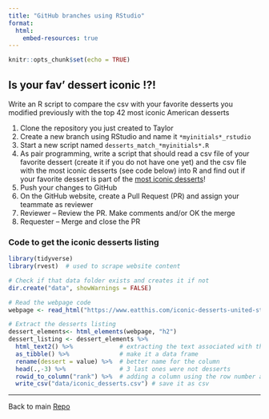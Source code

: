 ```yaml
---
title: "GitHub branches using RStudio"
format:
  html:
    embed-resources: true
---
```


```r
knitr::opts_chunk$set(echo = TRUE)
```

## Is your fav' dessert iconic !?!

Write an R script to compare the csv with your favorite desserts you modified previously with the top 42 most iconic American desserts 

1. Clone the repository you just created to Taylor
2. Create a new branch using RStudio and name it `*myinitials*_rstudio`
3. Start a new script named `desserts_match_*myinitials*.R` 
4. As pair programming, write a script that should read a csv file of your favorite dessert (create it if you do not have one yet) and the csv file with the most iconic desserts (see code below) into R and find out if your favorite dessert is part of the [most iconic desserts](https://www.eatthis.com/iconic-desserts-united-states/)!
5. Push your changes to GitHub
6. On the GitHub website, create a Pull Request (PR) and assign your teammate as reviewer
7. Reviewer -- Review the PR. Make comments and/or OK the merge
8. Requester -- Merge and close the PR  



::: {.callout-tip}
### Code to get the iconic desserts listing

```r
library(tidyverse)
library(rvest)  # used to scrape website content

# Check if that data folder exists and creates it if not
dir.create("data", showWarnings = FALSE)

# Read the webpage code
webpage <- read_html("https://www.eatthis.com/iconic-desserts-united-states/")

# Extract the desserts listing
dessert_elements<- html_elements(webpage, "h2")
dessert_listing <- dessert_elements %>% 
  html_text2() %>%             # extracting the text associated with this type of element of the webpage
  as_tibble() %>%              # make it a data frame
  rename(dessert = value) %>%  # better name for the column
  head(.,-3) %>%               # 3 last ones were not desserts 
  rowid_to_column("rank") %>%  # adding a column using the row number as a proxy for the rank
  write_csv("data/iconic_desserts.csv") # save it as csv

```
:::

<hr>

Back to main [Repo](https://github.com/EDS-214/eds214-handson-ghcollab)
